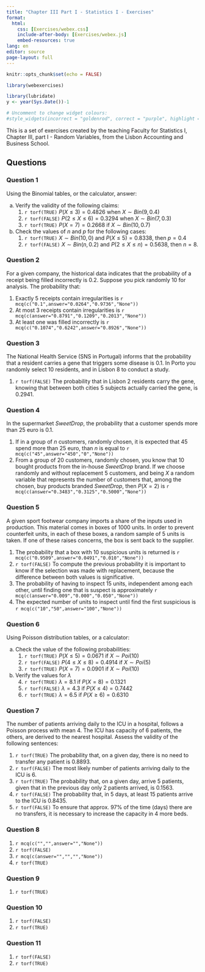 ```yaml
---
title: "Chapter III Part I - Statistics I - Exercises"
format: 
  html:
    css: [Exercises/webex.css]
    include-after-body: [Exercises/webex.js]
    embed-resources: true
lang: en
editor: source
page-layout: full
---
```


```r
knitr::opts_chunk$set(echo = FALSE)

library(webexercises)
```

```r
library(lubridate)
y <- year(Sys.Date())-1
```

```r
# Uncomment to change widget colours:
#style_widgets(incorrect = "goldenrod", correct = "purple", highlight = "firebrick")
```

<!-- Style Block for nice tables -->

<style>
  table {
    width: 100%;
    border-collapse: collapse;
    text-align: center;
    font-family: Arial, sans-serif;
  }

  thead tr:first-child th {
    background-color: #f2f2f2;
    border-bottom: 2px solid #999;
  }

  thead tr:nth-child(2) th {
    background-color: #e0e0e0;
    border-bottom: 2px solid #999;
  }

  tbody td {
    padding: 8px;
    border-bottom: 1px solid #ccc;
  }

  tbody tr:nth-child(even) td {
    background-color: #f9f9f9;
  }

  th, td {
    vertical-align: middle;
  }
</style>

<!-- Style Block for nice tables -->


This is a set of exercises created by the teaching Faculty for Statistics I, Chapter III, part I - Random Variables, from the Lisbon Accounting and Business School.


## Questions

### Question 1

::: {.webex-check .webex-box}

Using the Binomial tables, or the calculator, answer:

a) Verify the validity of the following claims:
    1. `r torf(TRUE)` $P(X\leq 3)=0.4826$ when $X\sim Bin(9,0.4)$
    2. `r torf(FALSE)` $P(2\leq X\leq 6)=0.3294$ when $X\sim Bin(7,0.3)$
    3. `r torf(TRUE)` $P(X=7)=0.2668$ if $X\sim Bin(10,0.7)$

b) Check the values of $n$ and $p$ for the following cases:
    1. `r torf(TRUE)` $X\sim Bin(10,0)$ and $P(X\leq 5)=0.8338$, then $p=0.4$
    2. `r torf(FALSE)` $X\sim Bin(n,0.2)$ and $P(2\leq X\leq n)=0.5638$, then $n=8$.

:::

### Question 2

::: {.webex-check .webex-box}

For a given company, the historical data indicates that the probability of a receipt being filled incorrectly is 0.2. Suppose you pick randomly 10 for analysis. The probability that:

1. Exactly 5 receipts contain irregularities is `r mcq(c("0.1",answer="0.0264","0.9736","None"))`
2. At most 3 receipts contain irregularities is `r mcq(c(answer="0.8791","0.1209","0.2013","None"))`
3. At least one was filled incorrectly is `r mcq(c("0.1074","0.6242",answer="0.8926","None"))`

:::

### Question 3

::: {.webex-check .webex-box}

The National Health Service (SNS in Portugal) informs that the probability that a resident carries a gene that triggers some disease is 0.1. In Porto you randomly select 10 residents, and in Lisbon 8 to conduct a study.

1. `r torf(FALSE)` The probability that in Lisbon 2 residents carry the gene, knowing that between both cities 5 subjects actually carried the gene, is 0.2941.

:::

### Question 4

::: {.webex-check .webex-box}

In the supermarket *SweetDrop*, the probability that a customer spends more than 25 euro is 0.1.

1. If in a group of $n$ customers, randomly chosen, it is expected that 45 spend more than 25 euro, than $n$ is equal to `r mcq(c("45",answer="450","0","None"))`
2. From a group of 20 customers, randomly chosen, you know that 10 bought products from the in-house *SweetDrop* brand. If we choose randomly and without replacement 5 customers, and being $X$ a random variable that represents the number of customers that, among the chosen, buy products branded *SweetDrop*, then $P(X=2)$ is `r mcq(c(answer="0.3483","0.3125","0.5000","None"))`

:::

### Question 5

::: {.webex-check .webex-box}

A given sport footwear company imports a share of the inputs used in production. This material comes in boxes of 1000 units. In order to prevent counterfeit units, in each of these boxes, a random sample of 5 units is taken. If one of these raises concerns, the box is sent back to the supplier.

1. The probability that a box with 10 suspicious units is returned is `r mcq(c("0.9509",answer="0.0491","0.010","None"))`
2. `r torf(FALSE)` To compute the previous probability it is important to know if the selection was made with replacement, because the difference between both values is significative.
3. The probability of having to inspect 15 units, independent among each other, until finding one that is suspect is approximately `r mcq(c(answer="0.009","0.000","0.050","None"))`
4. The expected number of units to inspect until find the first suspicious is `r mcq(c("10","50",answer="100","None"))`

:::

### Question 6

::: {.webex-check .webex-box}

Using Poisson distribution tables, or a calculator:

a) Check the value of the following probabilities:
    1. `r torf(TRUE)` $P(X\leq 5)=0.0671$ if $X\sim Poi(10)$
    2. `r torf(FALSE)` $P(4\leq X\leq 8)=0.4914$ if $X\sim Poi(5)$
    3. `r torf(TRUE)` $P(X=7)=0.0901$ if $X\sim Poi(10)$

b) Verify the values for $\lambda$
    4. `r torf(TRUE)` $\lambda=8.1$ if $P(X=8)=0.1321$
    5. `r torf(FALSE)` $\lambda=4.3$ if $P(X\leq 4)=0.7442$
    6. `r torf(TRUE)` $\lambda=6.5$ if $P(X\geq 6)=0.6310$

:::

### Question 7

::: {.webex-check .webex-box}

The number of patients arriving daily to the ICU in a hospital, follows a Poisson process with mean 4. The ICU has capacity of 6 patients, the others, are derived to the nearest hospital. Assess the validity of the following sentences:

1. `r torf(TRUE)` The probability that, on a given day, there is no need to transfer any patient is 0.8893. 
2. `r torf(FALSE)` The most likely number of patients arriving daily to the ICU is 6.
3. `r torf(TRUE)` The probability that, on a given day, arrive 5 patients, given that in the previous day only 2 patients arrived, is 0.1563.
4. `r torf(FALSE)` The probability that, in 5 days, at least 15 patients arrive to the ICU is 0.8435.
5. `r torf(FALSE)` To ensure that approx. 97% of the time (days) there are no transfers, it is necessary to increase the capacity in 4 more beds.

:::

### Question 8

::: {.webex-check .webex-box}

1. `r mcq(c("","",answer="","None"))`
2. `r torf(FALSE)`
3. `r mcq(c(answer="","","","None"))`
4. `r torf(TRUE)`

:::

### Question 9

::: {.webex-check .webex-box}

1. `r torf(TRUE)`

:::

### Question 10

::: {.webex-check .webex-box}

1. `r torf(FALSE)`
2. `r torf(TRUE)`

:::

### Question 11

::: {.webex-check .webex-box}

1. `r torf(FALSE)`
2. `r torf(TRUE)`

:::










